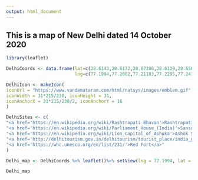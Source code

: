 ```yaml
---
output: html_document
---
```


## This is a map of New Delhi dated 14 October 2020


```r
library(leaflet)

DelhiCoords <- data.frame(lat=c(28.6143,28.6172,28.67386,28.6129,28.6562),
                          lng=c(77.1994,77.2082,77.21183,77.2295,77.2410))

DelhiIcon <- makeIcon(
iconUrl = "https://www.vandemataram.com/html/natsys/images/emblem.gif",
iconWidth = 31*215/230, iconHeight = 31,
iconAnchorX = 31*215/230/2, iconAnchorY = 16
)

DelhiSites <- c(
"<a href='https://en.wikipedia.org/wiki/Rashtrapati_Bhavan'>Rashtrapati Bhawan</a>",
"<a href='https://en.wikipedia.org/wiki/Parliament_House_(India)'>Sansad Bhawan</a>",
"<a href='https://en.wikipedia.org/wiki/Lion_Capital_of_Ashoka'>Ashok Stambh</a>",
"<a href='http://delhitourism.gov.in/delhitourism/tourist_place/india_gate.jsp'>India Gate</a>",
"<a href='https://whc.unesco.org/en/list/231/'>Red Fort</a>"
)

Delhi_map <- DelhiCoords %>% leaflet()%>% setView(lng = 77.1994, lat = 28.6143, zoom = 12) %>% addTiles() %>% addMarkers(icon=DelhiIcon, popup = DelhiSites)

Delhi_map
```

